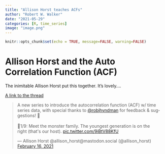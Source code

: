 ```yaml
---
title: "Allison Horst teaches ACFs"
author: "Robert W. Walker"
date: "2021-05-29"
categories: [R, time_series]
image: "image.png"
---
```


```r
knitr::opts_chunk$set(echo = TRUE, message=FALSE, warning=FALSE)
```

# Allison Horst and the Auto Correlation Function (ACF)

The inimitable Allison Horst put this together.  It's lovely.... 

[A link to the thread](https://twitter.com/allison_horst/status/1361545021980217345?s=19)

<blockquote class="twitter-tweet"><p lang="en" dir="ltr">A new series to introduce the autocorrelation function (ACF) w/ time series data, with special thanks to <a href="https://twitter.com/robjhyndman?ref_src=twsrc%5Etfw">@robjhyndman</a> for feedback &amp; suggestions! 👾<br><br>🧵1/9: Meet the monster family. The youngest generation is on the right (that&#39;s our host). <a href="https://t.co/9iBtV88KfU">pic.twitter.com/9iBtV88KfU</a></p>&mdash; Allison Horst @allison_horst@mastodon.social (@allison_horst) <a href="https://twitter.com/allison_horst/status/1361545021980217345?ref_src=twsrc%5Etfw">February 16, 2021</a></blockquote> <script async src="https://platform.twitter.com/widgets.js" charset="utf-8"></script>